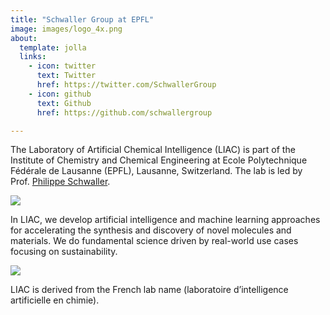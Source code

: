 ```yaml
---
title: "Schwaller Group at EPFL"
image: images/logo_4x.png
about:
  template: jolla
  links:
    - icon: twitter
      text: Twitter
      href: https://twitter.com/SchwallerGroup
    - icon: github
      text: Github
      href: https://github.com/schwallergroup

---
```


The Laboratory of Artificial Chemical Intelligence (LIAC) is part of the Institute of Chemistry and Chemical Engineering at Ecole Polytechnique Fédérale de Lausanne (EPFL), Lausanne, Switzerland. The lab is led by Prof. [Philippe Schwaller](https://people.epfl.ch/philippe.schwaller?lang=en). 

[![](images/overview.jpg)](https://wires.onlinelibrary.wiley.com/doi/full/10.1002/wcms.1604)

In LIAC, we develop artificial intelligence and machine learning approaches for accelerating the synthesis and discovery of novel molecules and materials. We do fundamental science driven by real-world use cases focusing on sustainability.

[![](images/chemcrow.png)](https://arxiv.org/pdf/2304.05376.pdf)


LIAC is derived from the French lab name (laboratoire d'intelligence artificielle en chimie).

